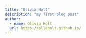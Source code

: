 ```yaml
---
title: "Olivia Holt"
description: "my first blog post"
author:
  - name: Olivia Holt
  url: https://olleholt.github.io/
---
```

